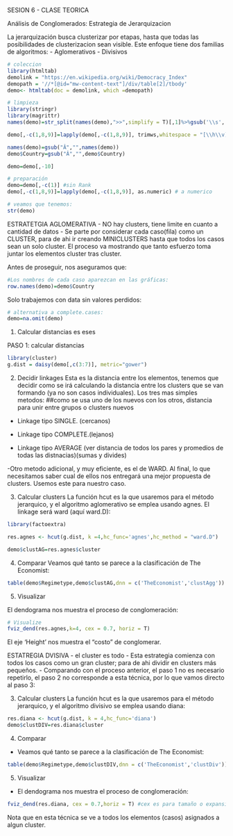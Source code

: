 
SESION 6 - CLASE TEORICA

Análisis de Conglomerados: Estrategia de Jerarquizacion

La jerarquización busca clusterizar por etapas, hasta que todas las posibilidades de clusterizacion sean visible. Este enfoque tiene dos familias de algoritmos:
- Aglomerativos
- Divisivos

```r
# coleccion
library(htmltab)
demolink = "https://en.wikipedia.org/wiki/Democracy_Index"
demopath = '//*[@id="mw-content-text"]/div/table[2]/tbody'
demo<- htmltab(doc = demolink, which =demopath)
```

```r
# limpieza
library(stringr)
library(magrittr)
names(demo)=str_split(names(demo),">>",simplify = T)[,1]%>%gsub('\\s','',.)

demo[,-c(1,8,9)]=lapply(demo[,-c(1,8,9)], trimws,whitespace = "[\\h\\v]") # no blanks

names(demo)=gsub("Â","",names(demo))
demo$Country=gsub("Â","",demo$Country)
```

```r
demo=demo[,-10]
```

```r
# preparación
demo=demo[,-c(1)] #sin Rank
demo[,-c(1,8,9)]=lapply(demo[,-c(1,8,9)], as.numeric) # a numerico
```

```r
# veamos que tenemos:
str(demo)
```
ESTRATETGIA AGLOMERATIVA 
- NO hay clusters, tiene limite en cuanto a cantidad de datos
- Se parte por considerar cada caso(fila) como un CLUSTER, para de ahi ir creando MINICLUSTERS hasta que todos los casos sean un    solo cluster. El proceso va mostrando que tanto esfuerzo toma juntar los elementos cluster tras cluster.

Antes de proseguir, nos aseguramos que:
```r
#Los nombres de cada caso aparezcan en las gráficas:
row.names(demo)=demo$Country
```
Solo trabajemos con data sin valores perdidos:
```r
# alternativa a complete.cases:
demo=na.omit(demo)
```

1. Calcular distancias es eses

PASO 1: calcular distancias
```r
library(cluster)
g.dist = daisy(demo[,c(3:7)], metric="gower")
```

2. Decidir linkages
Esta es la distancia entre los elementos, tenemos que decidir como se irá calculando la distancia entre los clusters que se van formando (ya no son casos individuales). Los tres mas simples metodos:
 ##como se usa uno de los nuevos con los otros, distancia para unir entre grupos o clusters nuevos

- Linkage tipo SINGLE. (cercanos)

- Linkage tipo COMPLETE.(lejanos)

- Linkage tipo AVERAGE (ver distancia de todos los pares y promedios de todas las distnacias)(sumas y divides)
 
-Otro metodo adicional, y muy eficiente, es el de WARD. Al final, lo que necesitamos saber cual de ellos nos entregará una mejor propuesta de clusters. Usemos este para nuestro caso.

3. Calcular clusters
La función hcut es la que usaremos para el método jerarquico, y el algoritmo aglomerativo se emplea usando agnes. El linkage será ward (aquí ward.D):
```r
library(factoextra)

res.agnes <- hcut(g.dist, k =4,hc_func='agnes',hc_method = "ward.D")

demo$clustAG=res.agnes$cluster
```

4. Comparar
Veamos qué tanto se parece a la clasificación de The Economist:
```r
table(demo$Regimetype,demo$clustAG,dnn = c('TheEconomist','clustAgg'))
```
5. Visualizar

El dendograma nos muestra el proceso de conglomeración:
```r
# Visualize
fviz_dend(res.agnes,k=4, cex = 0.7, horiz = T)
```
El eje ‘Height’ nos muestra el “costo” de conglomerar.


ESTATREGIA DVISIVA 
 - el cluster es todo
 - Esta estrategia comienza con todos los casos como un gran cluster; para de ahi dividir en clusters más pequeños.
 - Comparando con el proceso anterior, el paso 1 no es necesario repetirlo, el paso 2 no corresponde a esta técnica, por lo que      vamos directo al paso 3:

3. Calcular clusters
La función hcut es la que usaremos para el método jerarquico, y el algoritmo divisivo se emplea usando diana:
```r
res.diana <- hcut(g.dist, k = 4,hc_func='diana')
demo$clustDIV=res.diana$cluster
```
4. Comparar
- Veamos qué tanto se parece a la clasificación de The Economist:
```r
table(demo$Regimetype,demo$clustDIV,dnn = c('TheEconomist','clustDiv'))
```
5. Visualizar
- El dendograma nos muestra el proceso de conglomeración:
```r
fviz_dend(res.diana, cex = 0.7,horiz = T) #cex es para tamaño o expansion
```
Nota que en esta técnica se ve a todos los elementos (casos) asignados a algun cluster.







